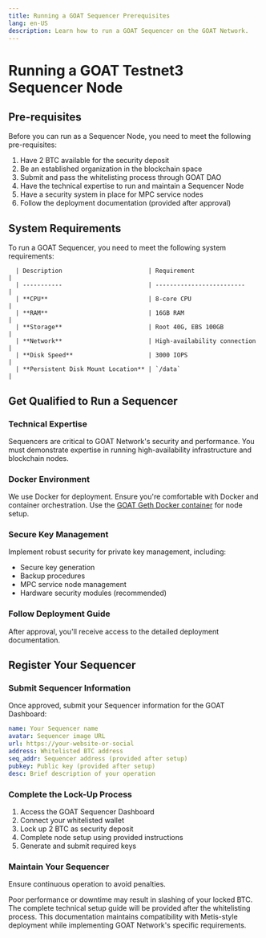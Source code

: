 ```yaml
---
title: Running a GOAT Sequencer Prerequisites
lang: en-US
description: Learn how to run a GOAT Sequencer on the GOAT Network.
---
```



# Running a GOAT Testnet3 Sequencer Node

## Pre-requisites

Before you can run as a Sequencer Node, you need to meet the following pre-requisites:

1. Have 2 BTC available for the security deposit
2. Be an established organization in the blockchain space
3. Submit and pass the whitelisting process through GOAT DAO
4. Have the technical expertise to run and maintain a Sequencer Node
5. Have a security system in place for MPC service nodes
6. Follow the deployment documentation (provided after approval)

## System Requirements

To run a GOAT Sequencer, you need to meet the following system requirements:

      | Description                        | Requirement                  |
      | -----------                        | -------------------------    |
      | **CPU**                            | 8-core CPU                   |
      | **RAM**                            | 16GB RAM                     |
      | **Storage**                        | Root 40G, EBS 100GB          |
      | **Network**                        | High-availability connection |
      | **Disk Speed**                     | 3000 IOPS                    |
      | **Persistent Disk Mount Location** | `/data`                      | 

## Get Qualified to Run a Sequencer

<Steps>

### Technical Expertise

Sequencers are critical to GOAT Network's security and performance. You must demonstrate expertise in running high-availability infrastructure and blockchain nodes.

### Docker Environment

We use Docker for deployment. Ensure you're comfortable with Docker and container orchestration. Use the [GOAT Geth Docker container](https://github.com/goatnetwork/goat-geth/pkgs/container/goat-geth) for node setup.

### Secure Key Management

Implement robust security for private key management, including:

- Secure key generation
- Backup procedures
- MPC service node management
- Hardware security modules (recommended)

### Follow Deployment Guide

After approval, you'll receive access to the detailed deployment documentation.

</Steps>

## Register Your Sequencer

<Steps>

### Submit Sequencer Information

Once approved, submit your Sequencer information for the GOAT Dashboard:

```yaml
name: Your Sequencer name
avatar: Sequencer image URL
url: https://your-website-or-social
address: Whitelisted BTC address
seq_addr: Sequencer address (provided after setup)
pubkey: Public key (provided after setup)
desc: Brief description of your operation
```

### Complete the Lock-Up Process

1. Access the GOAT Sequencer Dashboard
2. Connect your whitelisted wallet
3. Lock up 2 BTC as security deposit
4. Complete node setup using provided instructions
5. Generate and submit required keys

### Maintain Your Sequencer

Ensure continuous operation to avoid penalties.

<Callout type="warning" emoji="⚠️">
  Poor performance or downtime may result in slashing of your locked BTC.
</Callout>

</Steps>

<Callout type="info">
  The complete technical setup guide will be provided after the whitelisting process. This documentation maintains compatibility with Metis-style deployment while implementing GOAT Network's specific requirements.
</Callout>
